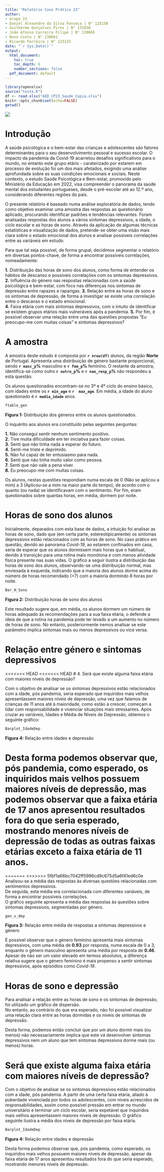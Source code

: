 ```yaml
---
title: "Relatório Caso Prático 23"
author:  
- Grupo 23
- Daniel Alexandre da Silva Fonseca | N° 125158 
- Guilherme Gonçalves Pires | N° 131658  
- João Afonso Carreira Filipe | N° 130665  
- Nuno Costa | N° 130661  
- Ricardo Ferreira | N° 125123
date: "`r Sys.Date()`"
output:
  html_document:
    toc: true
    toc_depth: 6
    number_sections: false
  pdf_document: default
---
```


```r
library(openxlsx)
source("teste.R")
df <- read.xlsx("AED_CP23_Saude_Copia.xlsx")
knitr::opts_chunk$set(echo=FALSE)
getwd()
```
![](iscte.PNG)

# Introdução

A saúde psicológica e o bem-estar das crianças e adolescentes são fatores determinantes para o seu desenvolvimento pessoal e sucesso escolar. O impacto da pandemia da Covid-19 acarretou desafios significativos para o mundo, no entanto este grupo etário - caraterizado por estarem em processo de evolução foi um dos mais afetados, exigindo uma análise aprofundada sobre as suas condições emocionais e sociais. Neste contexto, o estudo Saúde Psicológica e Bem-estar, promovido pelo Ministério da Educação em 2022, visa compreender o panorama da saúde mental dos estudantes portugueses, desde o pré-escolar até ao 12.º ano, considerando diferentes regiões do país.

O presente relatório é baseado numa análise exploratória de dados, tendo como objetivo examinar uma amostra das respostas ao questionário aplicado, procurando identificar padrões e tendências relevantes. Foram analisadas respostas dos alunos a vários sintomas depressivos, a idade, o ciclo escolar e as horas de sono. Através da aplicação de algumas técnicas estatísticas e visualização de dados, pretende-se obter uma visão mais clara sobre o estado emocional dos alunos e analisar possíveis correlações entre as variáveis em estudo.

Para que tal seja possível, de forma grupal, decidimos segmentar o relatório em diversas pontos-chave, de forma a encontrar possíveis correlações, nomeadamente: 

  **1.** Distribuição das horas de sono dos alunos, como forma de entender os hábitos de descanso e possíveis correlações com os sintomas depressivos.
  **2.** Influência do género nas respostas relacionadas com a saúde psicológica e bem-estar, com foco nas diferenças nos sintomas de depressão entre rapazes e raparigas. 
  **3.** Relação entre as horas de sono e os sintomas de depressão, de forma a investigar se existe uma correlação entre o descanso e o estado emocional.  
  **4.** Faixa etária com mais sintomas depressivos, com o intuito de identificar se existem grupos etários mais vulneráveis após a pandemia.
  **5.** Por fim, é possível observar uma relação entre uma das questões propostas "Eu preocupo-me com muitas coisas" e sintomas depressivos?  

# A amostra

A amostra deste estudo é composta por **`r nrow(df)`** alunos, da região **Norte** de Portugal. Apresenta uma distribuição de género bastante proporcional, sendo **`r masc_p`%** masculino e **`r fem_p`%** feminino. O restante da amostra, identifica-se como outro **`r outro_p`%** e **`r nao_resp_p`%** não respondeu a esta questão.  

Os alunos questionados encontram-se no 3º e 4º ciclo do ensino básico, com idades entre os **`r min_age`** e **`r  max_age`**. Em média, a idade do aluno questionado é **`r media_idade`** anos.

```r
ftable_gen
```

   **Figura 1:** Distribuição dos géneros entre os alunos questionados.   

O inquérito aos alunos era constituído pelas seguintes perguntas:  

**1.** Não consegui sentir nenhum sentimento positivo.  
**2.** Tive muita dificuldade em ter iniciativa para fazer coisas.  
**3.** Senti que não tinha nada a esperar do futuro.   
**4.** Senti-me triste e deprimido.  
**5.** Não fui capaz de ter entusiasmo para nada.  
**6.** Senti que não tinha muito valor como pessoa.  
**7.** Senti que não vale a pena viver.  
**8.** Eu preocupo-me com muitas coisas.  
  
  Os alunos, nestas questões respondiam numa escala de 0 (Não se aplicou a mim) a 3 (Aplicou-se a mim na maior parte do tempo), de acordo com o quanto (ou nada) se identificavam com o sentimento.
  Por fim, eram questionados sobre quantas horas, em média, dormem por noite.
  
# Horas de sono dos alunos

  Inicialmente, deparados com esta base de dados, a intuição foi analisar as horas de sono, dado que (em certa parte, estereotipicamente) os sintomas depressivos estão relacionados com as horas de sono. No caso prático em questão, devido ao panorama *Covid-19*, ao estarem confinados em casa, seria de esperar que os alunos dormissem mais horas que o habitual, devido à transição para uma rotina mais monótona e com menos atividade física presente nas suas vidas.
  O gráfico a seguir ilustra a distribuição das horas de sono dos alunos, observando-se uma distribuição normal, mas enviesada à esquerda, indicando que a maioria dos alunos dorme acima do número de horas recomendado (>7) com a maioria dormindo 8 horas por noite.
  
```r

Bar_H_Sono

```
   
   **Figura 2:** Distribuição horas de sono dos alunos   

Este resultado sugere que, em média, os alunos dormem um número de horas adequado às recomendações para a sua faixa etária, o defende a ideia de que a rotina na pandemia pode ter levado a um aumento no número de horas de sono. No entanto, posteriormente iremos analisar se este parâmetro implica sintomas mais ou menos depressivos ou vice versa.

# Relação entre género e sintomas depressivos

<<<<<<< HEAD
<<<<<<< HEAD
# 4. Será que existe alguma faixa etária com maiores níveis de depressão?

 Com o objetivo de analisar se os sintomas depressivos estão relacionados com a idade, pós pandemia, seria esperado que inquiridos mais velhos apresentassem maiores níveis de depressão, uma vez que falamos de crianças de 11 anos até à maioridade, como estão a crescer, começam a lidar com responsabilidade e vivenciar situações mais stressantes.
 Após cruzar as variáveis, Idades e Média de Níveis de Depressão, obtemos o seguinte gráfico:
 
```r
Barplot_IdadeDep
```

   **Figura 4:** Relação entre idades e depressão
 
 Desta forma podemos observar que, pós pandemia, como esperado, os inquiridos mais velhos possuem maiores níveis de depressão, mas podemos observar que a faixa etária de 17 anos apresentou resultados fora do que seria esperado, mostrando menores níveis de depressão de todas as outras faixas etárias exceto a faixa etária de 11 anos.
=======
=======
>>>>>>> 5fbf1a66bc7042ff5986cd9c675d5a6f41ed6c0e
Analisou-se a média das respostas às diversas questões relacionadas com sentimentos depressivos.  
De seguida, esta média era correlacionada com diferentes variáveis, de forma a encontrar possíveis correlações.  
O gráfico seguinte apresenta a média das respostas às questões sobre sintomas depressivos, segmentadas por género.

```r

gen_v_dep

```

**Figura 3:** Relação entre média de respostas a sintomas depressivos e género

É possível observar que o género feminino apresenta mais sintomas depressivos, com uma média de **0.93** por resposta, numa escala de 0 a 3, enquanto o género masculino apresenta uma média por resposta de **0.46**. 
Apesar de não ser um valor elevado em termos absolutos, a diferença relativa sugere que o género feminino é mais propenso a sentir sintomas depressivos, após episódios como *Covid-19*.

# Horas de sono e depressão

Para analisar a relação entre as horas de sono e os sintomas de depressão, foi utilizado um gráfico de dispersão.  
No entanto, ao contrário do que era esperado, não foi possível visualizar uma relação clara entre as horas dormidas e os níveis de sintomas de depressão.  

Desta forma, podemos então concluir que por um aluno dormir mais (ou menos) não necessariamente implica que este vá desenvolver sintomas depressivos nem um aluno que tem sintomas depressivos dorme mais (ou menos) horas.

# Será que existe alguma faixa etária com maiores níveis de depressão?

 Com o objetivo de analisar se os sintomas depressivos estão relacionados com a idade, pós pandemia. A partir de uma certa faixa etária, aliado à puberdade vivenciada por todos os adolescentes, com níveis acrescidos de responsabilidades, assim como possível pressão em entrar no mundo universitário e terminar um ciclo escolar, seria expetável que inquiridos mais velhos apresentassem maiores níveis de depressão. 
 O gráfico seguinte ilustra a média dos níveis de depressão por faixa etária.
 
```r
Barplot_IdadeDep
```

   **Figura 4:** Relação entre idades e depressão
 
 Desta forma podemos observar que, pós pandemia, como esperado, os inquiridos mais velhos possuem maiores níveis de depressão, apesar da faixa etária de 17 anos apresentou resultados fora do que seria esperado, mostrando menores níveis de depressão.
